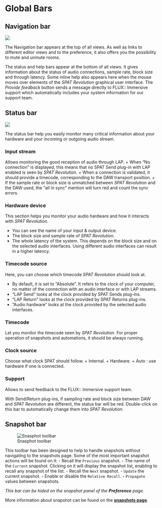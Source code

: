 # Global Bars

## Navigation bar

![](https://media.githubusercontent.com/media/FLUX-SE/doc_images/main/SpatR/Generic/TopBar.png)

The Navigation bar appears at the top of all views. As well as links to different editor views and to the preference, it also offers you the possibility to mute and unmute rooms.

The status and help bars appear at the bottom of all views. It gives information about the status of audio connections, sample rate, block size and through latency. Some inline help also appears here when the mouse moves over elements of the _SPAT Revolution_ graphical user interface. The _Provide feedback_ button sends a message directly to FLUX:: Immersive support which automatically includes your system information for our support team.

## Status bar

![](https://media.githubusercontent.com/media/FLUX-SE/doc_images/main/SpatR/Generic/StatusBar.png)

The status bar help you easily monitor many critical information about your hardware and your incoming or outgoing audio stream.

### Input stream

Allows monitoring the good reception of audio through LAP.
+ When "No connection" is displayed, this means that no SPAT Send plug-in with LAP enabled is seen by  _SPAT Revolution_.
+ When a connection is validated, it should provide a timecode, corresponding to the DAW transport position.
+ If the sample rate or block size is unmatched between _SPAT Revolution_ and the DAW used, the "all in sync" mention will turn red and count the sync errors.

### Hardware device

This section helps you monitor your audio hardware and how it interacts with  _SPAT Revolution_.

+ You can see the name of your input & output device.
+ The block size and sample rate of  _SPAT Revolution_.
+ The whole latency of the system. This depends on the block size and on the selected audio interfaces. Using different audio interfaces can result in a higher latency.

### Timecode source

Here, you can choose which timecode _SPAT Revolution_ should look at.

+ By default, it is set to "Absolute". It refers to the clock of your computer, no matter of the connection with an audio interface or with LAP streams.
+ "LAP Send" looks at the clock provided by SPAT Sends plug-ins.
+ "LAP Return" looks at the clock provided by SPAT Returns plug-ins.
+ "Audio hardware" looks at the clock provided by the selected audio interfaces.

### Timecode

Let you monitor the timecode seen by  _SPAT Revolution_. For proper operation of snapshots and automations, it should be always running.

### Clock source

Choose what clock SPAT should follow.
+ Internal.
+ Hardware.
+ Auto : use hardware if one is connected.
<!--NEED INFO-->

### Support

Allows to send feedback to the FLUX:: Immersive support team.

:::{.callout-note}
With Send/Return plug-ins, if sampling rate and block size between DAW and _SPAT Revolution_ are different, the status bar will be red. Double-click on this bar to automatically change them into _SPAT Revolution_.
:::

## Snapshot bar

![Snasphot toolbar](https://media.githubusercontent.com/media/FLUX-SE/doc_images/main/SpatR/Generic/SnapshotToolbar.png)

This toolbar has been designed to help to handle snapshots without navigating to the snapshots page. Some of the most important snapshot actions will be found on it:
- Recall the ```Previous``` snapshot.
- The name of the ```Current``` snapshot. Clicking on it will display the snapshot list, enabling to recall any snapshot of the list.
- Recall the ```Next``` snapshot.
- ```Update``` the current snapshot.
- Enable or disable the ```Relative Recall```.
- ```Propagate``` values between snapshots.

_This bar can be hided on the snapshot panel of the __Preference__ page._

:::{.callout-note}
More information about snapshot can be found on the **[snapshots page](Spat_Environment_Snapshot_Page.md)**.
:::